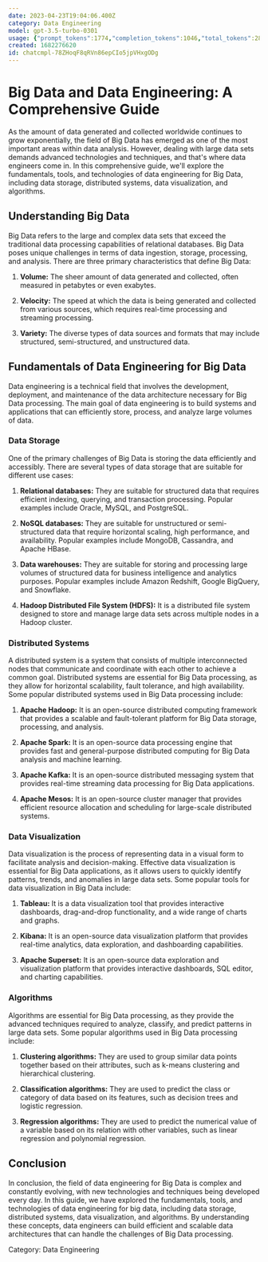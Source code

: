 ```yaml
---
date: 2023-04-23T19:04:06.400Z
category: Data Engineering
model: gpt-3.5-turbo-0301
usage: {"prompt_tokens":1774,"completion_tokens":1046,"total_tokens":2820}
created: 1682276620
id: chatcmpl-78ZHoqF8qRVn86epCIo5jpVHxgODg
---
```


# Big Data and Data Engineering: A Comprehensive Guide

As the amount of data generated and collected worldwide continues to grow exponentially, the field of Big Data has emerged as one of the most important areas within data analysis. However, dealing with large data sets demands advanced technologies and techniques, and that's where data engineers come in. In this comprehensive guide, we'll explore the fundamentals, tools, and technologies of data engineering for Big Data, including data storage, distributed systems, data visualization, and algorithms.

## Understanding Big Data

Big Data refers to the large and complex data sets that exceed the traditional data processing capabilities of relational databases. Big Data poses unique challenges in terms of data ingestion, storage, processing, and analysis. There are three primary characteristics that define Big Data:

1. **Volume:** The sheer amount of data generated and collected, often measured in petabytes or even exabytes.

2. **Velocity:** The speed at which the data is being generated and collected from various sources, which requires real-time processing and streaming processing.

3. **Variety:** The diverse types of data sources and formats that may include structured, semi-structured, and unstructured data.

## Fundamentals of Data Engineering for Big Data

Data engineering is a technical field that involves the development, deployment, and maintenance of the data architecture necessary for Big Data processing. The main goal of data engineering is to build systems and applications that can efficiently store, process, and analyze large volumes of data.

### Data Storage

One of the primary challenges of Big Data is storing the data efficiently and accessibly. There are several types of data storage that are suitable for different use cases:

1. **Relational databases:** They are suitable for structured data that requires efficient indexing, querying, and transaction processing. Popular examples include Oracle, MySQL, and PostgreSQL.

2. **NoSQL databases:** They are suitable for unstructured or semi-structured data that require horizontal scaling, high performance, and availability. Popular examples include MongoDB, Cassandra, and Apache HBase.

3. **Data warehouses:** They are suitable for storing and processing large volumes of structured data for business intelligence and analytics purposes. Popular examples include Amazon Redshift, Google BigQuery, and Snowflake.

4. **Hadoop Distributed File System (HDFS):** It is a distributed file system designed to store and manage large data sets across multiple nodes in a Hadoop cluster.

### Distributed Systems

A distributed system is a system that consists of multiple interconnected nodes that communicate and coordinate with each other to achieve a common goal. Distributed systems are essential for Big Data processing, as they allow for horizontal scalability, fault tolerance, and high availability. Some popular distributed systems used in Big Data processing include:

1. **Apache Hadoop:** It is an open-source distributed computing framework that provides a scalable and fault-tolerant platform for Big Data storage, processing, and analysis.

2. **Apache Spark:** It is an open-source data processing engine that provides fast and general-purpose distributed computing for Big Data analysis and machine learning.

3. **Apache Kafka:** It is an open-source distributed messaging system that provides real-time streaming data processing for Big Data applications.

4. **Apache Mesos:** It is an open-source cluster manager that provides efficient resource allocation and scheduling for large-scale distributed systems.

### Data Visualization

Data visualization is the process of representing data in a visual form to facilitate analysis and decision-making. Effective data visualization is essential for Big Data applications, as it allows users to quickly identify patterns, trends, and anomalies in large data sets. Some popular tools for data visualization in Big Data include:

1. **Tableau:** It is a data visualization tool that provides interactive dashboards, drag-and-drop functionality, and a wide range of charts and graphs.

2. **Kibana:** It is an open-source data visualization platform that provides real-time analytics, data exploration, and dashboarding capabilities.

3. **Apache Superset:** It is an open-source data exploration and visualization platform that provides interactive dashboards, SQL editor, and charting capabilities.

### Algorithms

Algorithms are essential for Big Data processing, as they provide the advanced techniques required to analyze, classify, and predict patterns in large data sets. Some popular algorithms used in Big Data processing include:

1. **Clustering algorithms:** They are used to group similar data points together based on their attributes, such as k-means clustering and hierarchical clustering.

2. **Classification algorithms:** They are used to predict the class or category of data based on its features, such as decision trees and logistic regression.

3. **Regression algorithms:** They are used to predict the numerical value of a variable based on its relation with other variables, such as linear regression and polynomial regression.

## Conclusion

In conclusion, the field of data engineering for Big Data is complex and constantly evolving, with new technologies and techniques being developed every day. In this guide, we have explored the fundamentals, tools, and technologies of data engineering for big data, including data storage, distributed systems, data visualization, and algorithms. By understanding these concepts, data engineers can build efficient and scalable data architectures that can handle the challenges of Big Data processing.

Category: Data Engineering